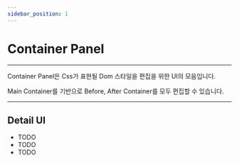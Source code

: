 ```yaml
---
sidebar_position: 1
---
```


# Container Panel

<hr/>

Container Panel은 Css가 표현될 Dom 스타일을 편집을 위한 UI의 모음입니다.

Main Container를 기반으로 Before, After Container를 모두 편집할 수 있습니다.

<hr/>

## Detail UI
  - TODO
  - TODO
  - TODO
